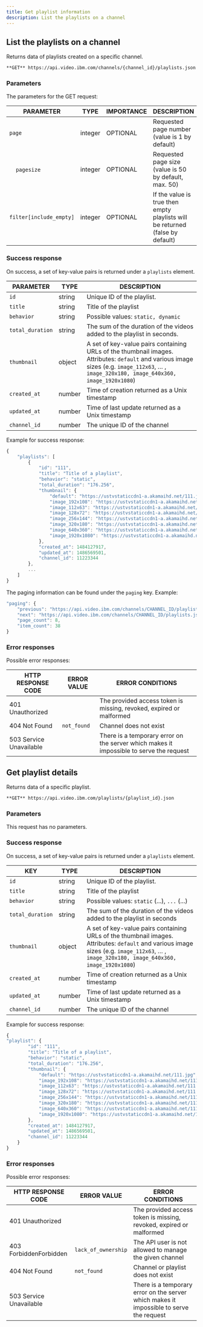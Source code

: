 ```yaml
---
title: Get playlist information
description: List the playlists on a channel
---
```


## List the playlists on a channel

Returns data of playlists created on a specific channel.

```markdown
**GET** https://api.video.ibm.com/channels/{channel_id}/playlists.json
```

### Parameters

The parameters for the GET request:

| PARAMETER                          | TYPE    | IMPORTANCE | DESCRIPTION                                                                   |
| ---------------------------------- | ------- | ---------- | ----------------------------------------------------------------------------- |
| `page`                             | integer | OPTIONAL   | Requested page number (value is 1 by default)                                 |
| &nbsp;&nbsp;&nbsp;&nbsp;`pagesize` | integer | OPTIONAL   | Requested page size (value is 50 by default, max. 50)                         |
| `filter[include_empty]`            | integer | OPTIONAL   | If the value is true then empty playlists will be returned (false by default) |

### Success response

On success, a set of key-value pairs is returned under a `playlists` element.

| PARAMETER        | TYPE   | DESCRIPTION                                                                                                                                                                                |
| ---------------- | ------ | ------------------------------------------------------------------------------------------------------------------------------------------------------------------------------------------ |
| `id`             | string | Unique ID of the playlist.                                                                                                                                                                 |
| `title`          | string | Title of the playlist                                                                                                                                                                      |
| `behavior`       | string | Possible values: `static, dynamic`                                                                                                                                                         |
| `total_duration` | string | The sum of the duration of the videos added to the playlist in seconds.                                                                                                                    |
| `thumbnail`      | object | A set of key-value pairs containing URLs of the thumbnail images. Attributes: `default` and various image sizes (e.g. `image_112x63`, … , `image_320x180, image_640x360, image_1920x1080`) |
| `created_at`     | number | Time of creation returned as a Unix timestamp                                                                                                                                              |
| `updated_at`     | number | Time of last update returned as a Unix timestamp                                                                                                                                           |
| `channel_id`     | number | The unique ID of the channel                                                                                                                                                               |

Example for success response:

```javascript
{
	"playlists": [
		{
			"id": "111",
			"title": "Title of a playlist",
			"behavior": "static",
			"total_duration": "176.256",
			"thumbnail": {
				"default": "https://ustvstaticcdn1-a.akamaihd.net/111.jpg",
				"image_192x108": "https://ustvstaticcdn1-a.akamaihd.net/111.jpg",
				"image_112x63": "https://ustvstaticcdn1-a.akamaihd.net/111.jpg",
				"image_128x72": "https://ustvstaticcdn1-a.akamaihd.net/111.jpg",
				"image_256x144": "https://ustvstaticcdn1-a.akamaihd.net/111.jpg",
				"image_320x180": "https://ustvstaticcdn1-a.akamaihd.net/111.jpg",
				"image_640x360": "https://ustvstaticcdn1-a.akamaihd.net/111.jpg",
				"image_1920x1080": "https://ustvstaticcdn1-a.akamaihd.net/111.jpg"
			},
			"created_at": 1484127917,
			"updated_at": 1486569501,
			"channel_id": 11223344
		},
		...
	]
}
```

The paging information can be found under the `paging` key. Example:

```javascript
"paging": {
	"previous": "https://api.video.ibm.com/channels/CHANNEL_ID/playlists.json?pagesize=PAGE_SIZE&page=PREVIOUS_PAGE",
	"next": "https://api.video.ibm.com/channels/CHANNEL_ID/playlists.json?pagesize=PAGE_SIZE&page=NEXT_PAGE",
	"page_count": 8,
	"item_count": 38
}
```

### Error responses

Possible error responses:

| HTTP RESPONSE CODE      | ERROR VALUE | ERROR CONDITIONS                                                                        |
| ----------------------- | ----------- | --------------------------------------------------------------------------------------- |
| 401 Unauthorized        |             | The provided access token is missing, revoked, expired or malformed                     |
| 404 Not Found           | `not_found` | Channel does not exist                                                                  |
| 503 Service Unavailable |             | There is a temporary error on the server which makes it impossible to serve the request |

## Get playlist details

Returns data of a specific playlist.

```markdown
**GET** https://api.video.ibm.com/playlists/{playlist_id}.json
```

### Parameters

This request has no parameters.

### Success response

On success, a set of key-value pairs is returned under a `playlists` element.

| KEY              | TYPE   | DESCRIPTION                                                                                                                                                                                |
| ---------------- | ------ | ------------------------------------------------------------------------------------------------------------------------------------------------------------------------------------------ |
| `id`             | string | Unique ID of the playlist.                                                                                                                                                                 |
| `title`          | string | Title of the playlist                                                                                                                                                                      |
| `behavior`       | string | Possible values: `static` (...), `...` (...)                                                                                                                                               |
| `total_duration` | string | The sum of the duration of the videos added to the playlist in seconds                                                                                                                     |
| `thumbnail`      | object | A set of key-value pairs containing URLs of the thumbnail images. Attributes: `default` and various image sizes (e.g. `image_112x63`, … , `image_320x180, image_640x360, image_1920x1080`) |
| `created_at`     | number | Time of creation returned as a Unix timestamp                                                                                                                                              |
| `updated_at`     | number | Time of last update returned as a Unix timestamp                                                                                                                                           |
| `channel_id`     | number | The unique ID of the channel                                                                                                                                                               |

Example for success response:

```javascript
{
"playlist": {
		"id": "111",
		"title": "Title of a playlist",
		"behavior": "static",
		"total_duration": "176.256",
		"thumbnail": {
			"default": "https://ustvstaticcdn1-a.akamaihd.net/111.jpg",
			"image_192x108": "https://ustvstaticcdn1-a.akamaihd.net/111.jpg",
			"image_112x63": "https://ustvstaticcdn1-a.akamaihd.net/111.jpg",
			"image_128x72": "https://ustvstaticcdn1-a.akamaihd.net/111.jpg",
			"image_256x144": "https://ustvstaticcdn1-a.akamaihd.net/111.jpg",
			"image_320x180": "https://ustvstaticcdn1-a.akamaihd.net/111.jpg",
			"image_640x360": "https://ustvstaticcdn1-a.akamaihd.net/111.jpg",
			"image_1920x1080": "https://ustvstaticcdn1-a.akamaihd.net/111.jpg"
		},
		"created_at": 1484127917,
		"updated_at": 1486569501,
		"channel_id": 11223344
	}
}
```

### Error responses

Possible error responses:

| HTTP RESPONSE CODE      | ERROR VALUE         | ERROR CONDITIONS                                                                        |
| ----------------------- | ------------------- | --------------------------------------------------------------------------------------- |
| 401 Unauthorized        |                     | The provided access token is missing, revoked, expired or malformed                     |
| 403 ForbiddenForbidden  | `lack_of_ownership` | The API user is not allowed to manage the given channel                                 |
| 404 Not Found           | `not_found`         | Channel or playlist does not exist                                                      |
| 503 Service Unavailable |                     | There is a temporary error on the server which makes it impossible to serve the request |
